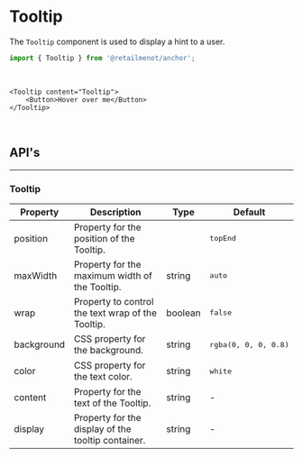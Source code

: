 
# Tooltip

The `Tooltip` component is used to display a hint to a user.

```jsx
import { Tooltip } from '@retailmenot/anchor';
```

<br />

```tsx live
<Tooltip content="Tooltip">
    <Button>Hover over me</Button>
</Tooltip>
```

<br />

## API's

---

### Tooltip

<table>
    <thead>
        <tr>
            <th>Property</th>
            <th>Description</th>
            <th>Type</th>
            <th>Default</th>
        </tr>
    </thead>
    <tbody>
        <tr>
            <td>position</td>
            <td>Property for the position of the Tooltip.</td>
            <td>
                <FormatTypes
                    types={[
                        'topStart',
                        'top',
                        'topEnd',
                        'rightStart',
                        'right',
                        'rightEnd',
                        'bottomEnd',
                        'bottom',
                        'bottomStart',
                        'leftEnd',
                        'left',
                        'leftStart',
                    ]}
                />
            </td>
            <td>
                <pre>topEnd</pre>
            </td>
        </tr>
        <tr>
            <td>maxWidth</td>
            <td>Property for the maximum width of the Tooltip.</td>
            <td>string</td>
            <td>
                <pre>auto</pre>
            </td>
        </tr>
        <tr>
            <td>wrap</td>
            <td>Property to control the text wrap of the Tooltip.</td>
            <td>boolean</td>
            <td>
                <pre>false</pre>
            </td>
        </tr>
        <tr>
            <td>background</td>
            <td>CSS property for the background.</td>
            <td>string</td>
            <td>
                <pre>rgba(0, 0, 0, 0.8)</pre>
            </td>
        </tr>
        <tr>
            <td>color</td>
            <td>CSS property for the text color.</td>
            <td>string</td>
            <td>
                <pre>white</pre>
            </td>
        </tr>
        <tr>
            <td>content</td>
            <td>Property for the text of the Tooltip.</td>
            <td>string</td>
            <td>-</td>
        </tr>
        <tr>
            <td>display</td>
            <td>Property for the display of the tooltip container.</td>
            <td>string</td>
            <td>-</td>
        </tr>
    </tbody>
</table>
